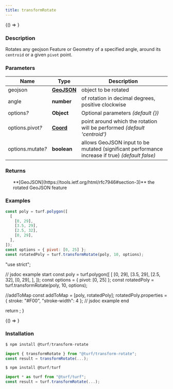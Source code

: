 ```yaml
---
title: transformRotate
---
```



<!-- Expose turf as global var for experimenting in the browser console -->

<BrowserOnly>{() => <WindowTurfGlobal turf={turf} />}</BrowserOnly>

### Description

Rotates any geojson Feature or Geometry of a specified angle, around its `centroid` or a given `pivot` point.

### Parameters

| Name                   | Type                                                           | Description                                                                                     |
| ---------------------- | -------------------------------------------------------------- | ----------------------------------------------------------------------------------------------- |
| geojson                | **[GeoJSON](https://tools.ietf.org/html/rfc7946#section-3)**   | object to be rotated                                                                            |
| angle                  | **number**                                                     | of rotation in decimal degrees, positive clockwise                                              |
| options<i>?</i>        | **Object**                                                     | Optional parameters _(default \{\})_                                                            |
| options.pivot<i>?</i>  | **[Coord](https://tools.ietf.org/html/rfc7946#section-3.1.1)** | point around which the rotation will be performed _(default 'centroid')_                        |
| options.mutate<i>?</i> | **boolean**                                                    | allows GeoJSON input to be mutated (significant performance increase if true) _(default false)_ |

### Returns

<ul>
  **[GeoJSON](https://tools.ietf.org/html/rfc7946#section-3)** the rotated GeoJSON feature

</ul>

### Examples

```javascript
const poly = turf.polygon([
  [
    [0, 29],
    [3.5, 29],
    [2.5, 32],
    [0, 29],
  ],
]);
const options = { pivot: [0, 25] };
const rotatedPoly = turf.transformRotate(poly, 10, options);
```

  "use strict";

  // jsdoc example start
  const poly = turf.polygon([
    [
      [0, 29],
      [3.5, 29],
      [2.5, 32],
      [0, 29],
    ],
  ]);
  const options = { pivot: [0, 25] };
  const rotatedPoly = turf.transformRotate(poly, 10, options);

  //addToMap
  const addToMap = [poly, rotatedPoly];
  rotatedPoly.properties = { stroke: "#F00", "stroke-width": 4 };
  // jsdoc example end

  return <ExampleMap addToMap={addToMap} />;
}

<!-- prettier-ignore -->
<BrowserOnly>{() => <Map0 />}</BrowserOnly>

### Installation

```javascript
$ npm install @turf/transform-rotate

import { transformRotate } from "@turf/transform-rotate";
const result = transformRotate(...);
```

```javascript
$ npm install @turf/turf

import * as turf from "@turf/turf";
const result = turf.transformRotate(...);
```
